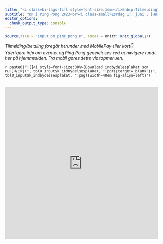 ```yaml
---
title: "<i class=bi-tags-fill style=font-size:1em></i>&nbsp;Tilmelding"
subtitle: "DM i Ping Pong 2023<br><i class=small>Lørdag 17. juni i [Hørning Idrætscenter](https://www.google.dk/maps/place/H%C3%B8rning+Idr%C3%A6tscenter/@56.09091,10.0318113,17z/data=!3m1!4b1!4m5!3m4!1s0x464c6b94628b4b3b:0x6bd220b0427a7b4d!8m2!3d56.09091!4d10.034){target=_blank}</i>"
editor_options: 
  chunk_output_type: console
---
```


```r
source(file = "input_dm_ping_pong.R", local = knitr::knit_global())
```

*Tilmelding/betaling foregår herunder med MobilePay eller kort👇\
Yderligere info om eventet og Ping Pong generelt ses ved at navigere rundt her på hjemmesiden. Fra mobil gøres dette via topmenuen.*

`r paste0("![[<i style=font-size:80%>[Download indbydelesplakat som PDF]</i>](", tbl0_input$k_indbydelsesplakat, ".pdf){target=_blank}](", tbl0_input$k_indbydelsesplakat, ".png){width=40em fig-align=left}")`

```{=html}
<div class="ticketbutler-iframe" data-type="EVENT" data-domain="billetfix.dk" data-slug="dm-i-ping-pong-2023"></div><script type="text/javascript" src="https://unpkg.com/@ticketbutler/event-embedder@latest/dist/index.js"></script>

<br>

<iframe src="https://www.facebook.com/plugins/page.php?href=https%3A%2F%2Fwww.facebook.com%2F100183334928231&tabs=timeline%2Cevents%2Cmessages&width=320" width="100%" height="500" style="border:none;overflow:hidden" scrolling="no" frameborder="0" allowfullscreen="true" allow="autoplay; clipboard-write; encrypted-media; picture-in-picture; web-share"></iframe>
```
